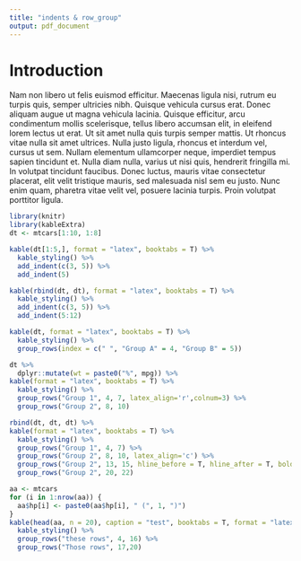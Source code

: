 ```yaml
---
title: "indents & row_group"
output: pdf_document
---
```


# Introduction
Nam non libero ut felis euismod efficitur. Maecenas ligula nisi, rutrum eu turpis quis, semper ultricies nibh. Quisque vehicula cursus erat. Donec aliquam augue ut magna vehicula lacinia. Quisque efficitur, arcu condimentum mollis scelerisque, tellus libero accumsan elit, in eleifend lorem lectus ut erat. Ut sit amet nulla quis turpis semper mattis. Ut rhoncus vitae nulla sit amet ultrices. Nulla justo ligula, rhoncus et interdum vel, cursus ut sem. Nullam elementum ullamcorper neque, imperdiet tempus sapien tincidunt et. Nulla diam nulla, varius ut nisi quis, hendrerit fringilla mi. In volutpat tincidunt faucibus. Donec luctus, mauris vitae consectetur placerat, elit velit tristique mauris, sed malesuada nisl sem eu justo. Nunc enim quam, pharetra vitae velit vel, posuere lacinia turpis. Proin volutpat porttitor ligula.

```r
library(knitr)
library(kableExtra)
dt <- mtcars[1:10, 1:8]
```

```r
kable(dt[1:5,], format = "latex", booktabs = T) %>%
  kable_styling() %>%
  add_indent(c(3, 5)) %>%
  add_indent(5)
```

```r
kable(rbind(dt, dt), format = "latex", booktabs = T) %>%
  kable_styling() %>%
  add_indent(c(3, 5)) %>%
  add_indent(5:12)
```

```r
kable(dt, format = "latex", booktabs = T) %>%
  kable_styling() %>%
  group_rows(index = c(" ", "Group A" = 4, "Group B" = 5))
```

```r
dt %>%
  dplyr::mutate(wt = paste0("%", mpg)) %>%
kable(format = "latex", booktabs = T) %>%
  kable_styling() %>%
  group_rows("Group 1", 4, 7, latex_align='r',colnum=3) %>%
  group_rows("Group 2", 8, 10)
```

```r
rbind(dt, dt, dt) %>%
kable(format = "latex", booktabs = T) %>%
  kable_styling() %>%
  group_rows("Group 1", 4, 7) %>%
  group_rows("Group 2", 8, 10, latex_align='c') %>%
  group_rows("Group 2", 13, 15, hline_before = T, hline_after = T, bold = F, italic = T, extra_latex_after = '\\addlinespace[0.2em]\n') %>%
  group_rows("Group 2", 20, 22)

aa <- mtcars
for (i in 1:nrow(aa)) {
  aa$hp[i] <- paste0(aa$hp[i], " (", 1, ")")
}
kable(head(aa, n = 20), caption = "test", booktabs = T, format = "latex") %>%
  kable_styling() %>%
  group_rows("these rows", 4, 16) %>%
  group_rows("Those rows", 17,20)
```


